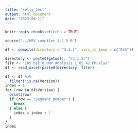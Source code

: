 ```yaml
---
title: "kelly_test"
output: html_document
date: "2023-04-11"
---
```


```r
knitr::opts_chunk$set(echo = TRUE)
```

```r
source("../HRV_compiler_3.1.5.R")
```

```r
df <- compile(directory = "3.1.5", vars_to_keep = c("RSA"))
```

```r
directory <- paste0(getwd(), "/3.1.5/")
file <- "105_bsl_0_HRV Analysis_1_05_42 PM.xlsx"
df <- read_excel(paste0(directory, file))
```
```r
df <- df %>%
  filter(!is.na(Version))
index = 1
for (row in df$Version) {
  print(row)
  if (row == "Segment Number") {
    break
  } else {
    index = index + 1
  }
}
index
```

